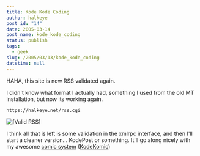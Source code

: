 ```yaml
---
title: Kode Kode Coding
author: halkeye
post_id: "14"
date: 2005-03-14
post_name: kode_kode_coding
status: publish
tags:
  - geek
slug: /2005/03/13/kode_kode_coding
datetime: null
---
```


HAHA, this site is now RSS validated again.  

I didn't know what format I actually had, something I used from the old MT installation, but now its working again.


    
    
    https://halkeye.net/rss.cgi



![\[Valid RSS\]](https://halkeye.net/img/valid-rss.png)

I think all that is left is some validation in the xmlrpc interface, and then I'll start a cleaner version... KodePost or something. It'll go along nicely with my awesome [comic system](https://www.kodekomics.com) ([KodeKomic](https://www.kodekomics.com))